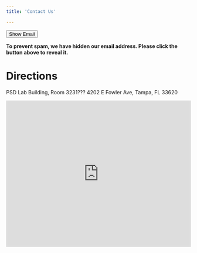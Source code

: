 ```yaml
---
title: 'Contact Us'

---
```



<script>
	function showEmail() {
		document.getElementById("email").style.display = "block";
		document.getElementById("show-button").style.display = "none";
	}
</script>




<button type="button" class="btn btn-light" id="show-button" onclick="showEmail()">Show Email</button>
<p id="email" style="display:none">artlab@gmail.com</p>



**To prevent spam, we have hidden our email address. Please click the button above to reveal it.**

# Directions
PSD Lab Building, Room 3231???
4202 E Fowler Ave, Tampa, FL 33620


<style>
  .map-container {
    position: relative;
    width: 100%;
    height: 400px;
  }
  .map-iframe {
    position: absolute;
    top: 0;
    left: 0;
    width: 100%;
    height: 100%;
    margin: auto;
  }
</style>

<div class="map-container">
  <iframe class="map-iframe" src="https://www.google.com/maps/embed?pb=!1m18!1m12!1m3!1d3520.711748323255!2d-82.42076268477186!3d28.06382468264554!2m3!1f0!2f0!3f0!3m2!1i1024!2i768!4f13.1!3m3!1m2!1s0x88c2c7bd01d8c54b%3A0xd6094c7c7033753d!2sPsychology%20and%20Communication%20Sciences%20and%20Disorders%20Lab%20Building%2C%20Tampa%2C%20FL%2033620!5e0!3m2!1sen!2sus!4v1675713543249!5m2!1sen!2sus"  frameborder="0" scrolling="no" marginheight="0" marginwidth="0"></iframe>
</div>
